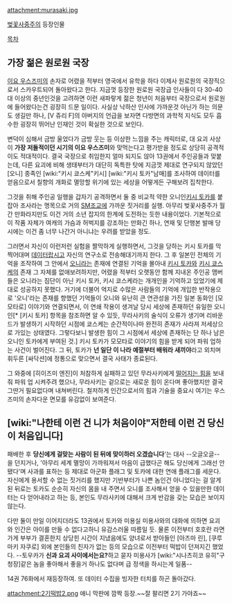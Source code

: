 attachment:murasaki.jpg

[[벚꽃사중주]]의 등장인물

[[목차]]

== 가장 젊은 원로원 국장 ==
[[이요 우스즈미]]의 손자로 어렸을 적부터 영국에서 유학을 하다 이제사 원로원의 국장직으로서 스카우트되어 돌아왔다고 한다. 지금껏 등장한 원로원 국장급 인사들이 다 30-40대 이상의 중년인것을 고려하면 이런 새파랗게 젊은 청년이 처음부터 국장으로서 원로원에 들어왔다는건 굉장히 드문 일이다. 사실상 낙하산 인사에 가까운것 아닌가 하는 의문도 생길만 하나, [V 쥬리 F]의 아버지의 언급을 보자면 다방면의 과학적 지식도 모두 흡수한 굉장히 뛰어난 인재인 것이 확실한 것으로 보인다.

변덕이 심해서 금방 울었다가 금방 웃는 등 이상한 느낌을 주는 캐릭터로, 대 요괴 사상이 '''가장 저돌적이던 시기의 이요 우스즈미'''와 맞먹는다고 평가받을 정도로 상당히 공격적이도 적대적이다. 결국 국장으로 취임한지 얼마 되지도 않아 13권에서 주인공들과 맞붙는데, 다른 요괴에 비해 생태부터가 대단히 독특한 탓에 지금껏 제대로 연구되지 않았던 [오니] 종족인 [wiki:"키시 쿄스케"키시] [wiki:"키시 토카"남매]를 조사하여 데이터를 얻음으로서 칠향의 개화로 멸망할 위기에 있는 세상을 어떻게든 구해보려 집착한다. 

그것을 취해 주인공 일행을 갑자기 공격하면서 둘 중 비교적 약한 오니인[[키시 토카]]를 붙잡아 조사라는 명목으로 거의 [[SM]][[조교]]에 가까운 짓거리를 실행. 아무리 벚꽃사중주가 월간 만화라지만도 이건 거의 소년 잡지의 한계에 도전하는 듯한 내용이었다. 기본적으로 이 작품 자체가 여캐의 가슴과 허벅지를 강조하는 만화긴 하나, 연재 및 단행본 발매 당시에는 이건 좀 너무 나간거 아니냐는 우려를 받았을 정도.

그러면서 자신이 이런저런 실험을 짤막하게 실행하면서, 그것을 당하는 키시 토카를 막찍어대며 [[데이터]]랍시고 자신의 연구소로 전송해대기까지 한다. 그 후 일본인 전체의 기억을 조작하여 그 안에서 [[오니]]라는 존재에 연결된 기억을 몰아내 [[키시 토카]]와 [[키시 쿄스케]]의 존재 그 자체를 없애보려하지만, 어렸을 적부터 오랫동안 함께 지내온 주인공 맴버들은 오니라는 짐단이 아닌 키시 토카, 키시 쿄스케라는 개개인을 기억하고 있었기에 제대로 성공하지 못했다. 거기에 더불어 억지로 수많은 사람들의 기억에 개입한 반작용으로 '오니'라는 존재를 향했던 기억들이 오니와 유난히 큰 연관성을 가진 일본 동화인 [모모타로] 이야기와 연결되면서, 이 연쇄 작용이 생겨날 당시 세상에 존재하던 유일한 오니인[* [키시 토카] 항목을 참조하면 알 수 있듯, 무라사키의 술식이 오류가 생기며 리바운드가 발생하기 시작하던 시점에 쿄스케는 순간적이나마 완전히 존재가 사라져 저세상으로 가있는 상태였다. 그렇다보니 발생한 힘이 그 시점에서 세상에 존재하는 단 하나 남은 오니인 토카에게 부여된 것.] 키시 토카가 모모타로 이야기의 힘을 받게 되어 파워 업하는 사건이 벌어진다. 그 뒤, 토카가 '''넌 일단 이 나라 예절부터 배워라 새끼야'''라고 외치며 휘두른 [싸닥션]에 정통으로 맞으면서 결국 사태가 종료된다.

그 와중에 [히이즈미 엔진]이 처참하게 실패하고 있던 무라사키에게 [[떨어지는 힘]]을 보내줘 파워 업 시켜주려 했으나, 무라사키는 겉으로는 새로운 힘이 온다며 좋아했지만 결국 그딴거 필요없다며 내쳐버린다. 철저하게 인간으로서의 힘과 기술을 중요시 여기는 우스즈미의 손자다운 면모를 유감없이 보여준다.


== [wiki:"나한테 이런 건 니가 처음이야"저한테 이런 건 당신이 처음입니다] ==

패배한 후 '''당신에게 걸맞는 사람이 된 뒤에 맞이하러 오겠습니다''''는 대사 --오글오글-- 을 던지거나, '아무리 세계 멸망이 가까워져서 마음이 급했다곤 해도 당신에게 그래선 안됐다'며 사과를 표하는 등 제대로 아군화 플래그 및 토카에 대한 연애 플래그를 세운다. 자신에게 용서할 수 없는 짓거리를 했지만 기반부터가 나쁜 놈인건 아니었다는 걸 알게된 뒤로는 토카도 순순히 자신의 몸을 내 주면서 오니를 조사해서 얻을 수 있을만한 데이터는 다 얻어내라고 하는 등, 본인도 무라사키에 대해서 크게 반감을 갖는 모습은 보이지 않는다. 

다만 둘이 만일 이어지더라도 13권에서 토카와 미용실 미용사와의 대화에 의하면 요괴와 인간은 아이를 만들 수 없다고하니 유감스러울 따름일 듯. 물론 이전부터 호호란 라면 가게 부부가 결혼한지 상당힌 시간이 지냈음에도 양녀로서 받아들인 [아즈마 린], [쿠루마키 자쿠로] 외에 본인들의 친자가 없는 등의 모습으로 이전부터 떡밥이 던져지긴 했었다. --토우카가 '''신과 요괴 사이에서는요?'''하고 묻자 미용사가 [wiki:"시나츠히코 유히"구청장]같은 놈을 좋아해서 좋을거 하나도 없다며 급 정색을 하시는게 일품--

14권 76화에서 재등장하여. 또 데이터 수집을 빙자한 터치를 하곤 돌아갔다.


attachment:2기떡밥2.png
애니 막판에 깜짝 등장.~~잘 팔리면 2기 가야죠~~
